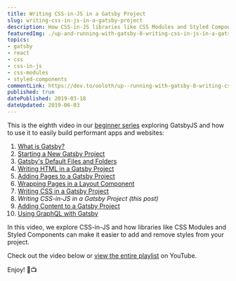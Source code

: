 ```yaml
---
title: Writing CSS-in-JS in a Gatsby Project
slug: writing-css-in-js-in-a-gatsby-project
description: How CSS-in-JS libraries like CSS Modules and Styled Components make it easier to safely add and remove styles.
featuredImg: ./up-and-running-with-gatsby-8-writing-css-in-js-in-a-gatsby-project.png
topics:
- gatsby
- react
- css
- css-in-js
- css-modules
- styled-components
commentLink: https://dev.to/ooloth/up--running-with-gatsby-8-writing-css-in-js-in-a-gatsby-project-43e7
published: true
datePublished: 2019-03-18
dateUpdated: 2019-06-03
---
```



This is the eighth video in our [beginner series](https://www.youtube.com/watch?v=eCtgG5Sx6kk&list=PLs_LGDWysHJptEmAKxXjLCQvl7sAbXPBw) exploring GatsbyJS and how to use it to easily build performant apps and websites:

1. [What is Gatsby?](https://www.upandrunningtutorials.com/up-and-running-with-gatsby-1-what-is-gatsby)
2. [Starting a New Gatsby Project](https://www.upandrunningtutorials.com/up-and-running-with-gatsby-2-starting-a-new-gatsby-project)
3. [Gatsby's Default Files and Folders](https://www.upandrunningtutorials.com/up-and-running-with-gatsby-3-gatsbys-default-files-and-folders)
4. [Writing HTML in a Gatsby Project](https://www.upandrunningtutorials.com/up-and-running-with-gatsby-4-writing-html-in-a-gatsby-project)
5. [Adding Pages to a Gatsby Project](https://www.upandrunningtutorials.com/up-and-running-with-gatsby-5-adding-pages-to-a-gatsby-project)
6. [Wrapping Pages in a Layout Component](https://www.upandrunningtutorials.com/up-and-running-with-gatsby-6-wrapping-pages-in-a-layout-component)
7. [Writing CSS in a Gatsby Project](https://www.upandrunningtutorials.com/up-and-running-with-gatsby-7-writing-css-in-a-gatsby-project)
8. _Writing CSS-in-JS in a Gatsby Project (this post)_
9. [Adding Content to a Gatsby Project](https://www.upandrunningtutorials.com/up-and-running-with-gatsby-9-adding-content-to-a-gatsby-project)
10. [Using GraphQL with Gatsby](https://www.upandrunningtutorials.com/up-and-running-with-gatsby-10-using-graphql-with-gatsby/)

In this video, we explore CSS-in-JS and how libraries like CSS Modules and Styled Components can make it easier to add and remove styles from your project.

Check out the video below or [view the entire playlist](https://www.youtube.com/watch?v=eCtgG5Sx6kk&list=PLs_LGDWysHJptEmAKxXjLCQvl7sAbXPBw) on YouTube. 

Enjoy! 🎉📺

<VideoEmbed embedURL="https://www.youtube.com/embed/gRi6IciDLkQ" />